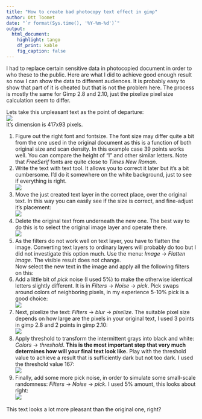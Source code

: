 ```yaml
---
title: "How to create bad photocopy text effect in gimp"
author: Ott Toomet
date: "`r format(Sys.time(), '%Y-%m-%d')`"
output: 
  html_document:
    highlight: tango
    df_print: kable
    fig_caption: false
---
```


I had to replace certain sensitive data in photocopied document in
order to who these to the public.  Here are what I did to achieve good
enough result so now I can show the data to different audiences.  It
is probably easy to show that part of it is cheated but that is
not the problem here.  The process is mostly the same for Gimp 2.8 and
2.10, just the pixelize pixel size calculation seem to differ.

Lets take this unpleasant text as the point of departure:  
![](original-text.jpg)  
It's dimension is 417x93 pixels.

1. Figure out the right font and fontsize.  The font size may differ
quite a bit from the one used in the original document as this
is a function of both original size and scan density.  In this example
case 39 points works well.  You can compare the height of "l" and
other similar letters.  Note that _FreeSerif_ fonts are quite close to _Times
New Roman_.
2. Write the text with text tool.  It allows you to correct it later
but it's a bit cumbersome.  I'd do it somewhere on the white
background, just to see if everything is right.  
![](new-text.jpg)  
3. Move the just created text layer in the correct place, over the
original text.  In this way you can easily see if the size is correct,
and fine-adjust it's placement:  
![](overlapping.jpg)  
4. Delete the original text from underneath the new one.  The best way
to do this is to
select the original image layer and operate there.  
![](deleted.jpg)
5. As the filters do not work well on text layer, you have to flatten
the image.  Converting text layers to ordinary layers will probably do
too but I did not investigate this option much.  Use the menu: _Image_ -> _Flatten image_.  The visible result
does not change.  
Now select the new text in the image and apply all the following
filters on this:
7. Add a little bit of _pick_ noise (I used 5%) to make the otherwise
identical letters
slightly different.  It is in _Filters_ -> _Noise_ -> _pick_.  Pick
swaps around colors of neighboring pixels, in my experience 5-10% pick
is a good choice:  
![](pick1.jpg)
8. Next, pixelize the text: _Filters_ -> _blur_ -> _pixelize_.  The suitable
pixel size depends on how large are the pixels in your original text,
I used 3 points in gimp 2.8 and 2 points in gimp 2.10:  
![](pixelize.jpg)
9. Apply threshold to transform the intermittent grays into black and
white: _Colors_ -> _threshold_.  **This
is the most important step that very much determines how will your
final text look like.**  Play with the threshold value to achieve a
result that is sufficiently dark but not too dark.  I used the
threshold value 167:  
![](threshold.jpg)
10. Finally, add some more pick noise, in order to simulate some
small-scale randomness: _Filters_ -> _Noise_ -> _pick_.  I used 5%
amount, this looks about right:  
![](final.jpg)

This text looks a lot more pleasant than the original one, right?

